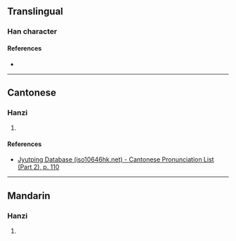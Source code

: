 {{character info/new}}
==Translingual==

===Han character===
{{Han char|rn=61|rad=心|as=12|sn=15|four=|canj=PNOT|ids=⿰忄登}}

====References====
* {{Han ref|kx=0402.200|dkj=11214|dj=0742.220|hdz=42357.090|uh=6195|ud=24981}}

----

==Cantonese==

===Hanzi===
{{yue-hanzi|jyut=[[cing4]]|y=ching4}}

# {{rfdef|yue|sort=心12}}

====References====
* [http://www.iso10646hk.net/jp/document/download.jsp Jyutping Database (iso10646hk.net) - Cantonese Pronunciation List (Part 2), p. 110]

----

==Mandarin==

===Hanzi===
{{cmn-hanzi|pin=[[chéng]] ([[cheng2]])|wg=ch'eng<sup>2</sup>}}

# {{rfdef|cmn|sort=心12}}